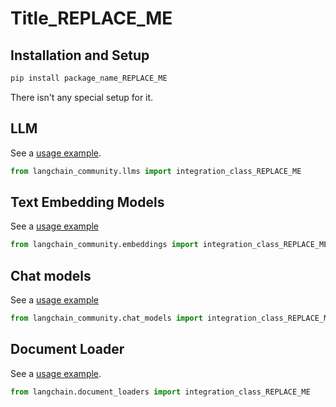 [comment: Please, a reference example here "docs/integrations/arxiv.md"]::
[comment: Use this template to create a new .md file in "docs/integrations/"]::

# Title_REPLACE_ME

[comment: Only one Tile/H1 is allowed!]::

>
[comment: Description: After reading this description, a reader should decide if this integration is good enough to try/follow reading OR]::
[comment: go to read the next integration doc. ]::
[comment: Description should include a link to the source for follow reading.]::

## Installation and Setup

[comment: Installation and Setup: All necessary additional package installations and setups for Tokens, etc]::

```bash
pip install package_name_REPLACE_ME
```

[comment: OR this text:]::

There isn't any special setup for it.

[comment: The next H2/## sections with names of the integration modules, like "LLM", "Text Embedding Models", etc]::
[comment: see "Modules" in the "index.html" page]::
[comment: Each H2 section should include a link to an example(s) and a Python code with the import of the integration class]::
[comment: Below are several example sections. Remove all unnecessary sections. Add all necessary sections not provided here.]::

## LLM

See a [usage example](/docs/integrations/llms/INCLUDE_REAL_NAME).

```python
from langchain_community.llms import integration_class_REPLACE_ME
```

## Text Embedding Models

See a [usage example](/docs/integrations/text_embedding/INCLUDE_REAL_NAME)

```python
from langchain_community.embeddings import integration_class_REPLACE_ME
```

## Chat models

See a [usage example](/docs/integrations/chat/INCLUDE_REAL_NAME)

```python
from langchain_community.chat_models import integration_class_REPLACE_ME
```

## Document Loader

See a [usage example](/docs/integrations/document_loaders/INCLUDE_REAL_NAME).

```python
from langchain.document_loaders import integration_class_REPLACE_ME
```
